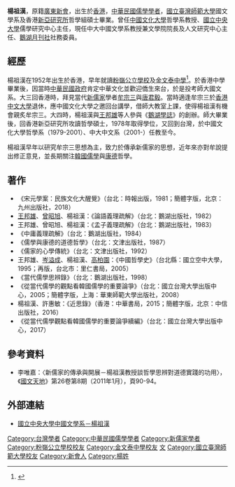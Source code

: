 {{Infobox_officeholder
| name = 楊祖漢<br>Yang, Cho-Hon
| image name =
| image width = 
| now = 大學教授
| period = 
| Sex = 男 
| Native place =
| nationality = {{CNHK}}
| date of birth = {{Birth year and age|1952}}
| party =  
| place of birth = {{BHKG}}
| educate = 
*[[粉嶺公立學校|粉嶺公立學校]]
*[[金文泰中學|金文泰中學]]
*國立臺灣師範大學國文學士
*香港新亞研究所哲學碩士（1978）
| past =
*中國文化大學哲學系講師（1979-1984）
*中國文化大學哲學系副教授（1985-1992）
*中國文化大學哲學系教授（1993-2001）
*國立中央大學中文系教授（2001-）
*國立中央大學儒學研究中心主任
*國立中央大學文學院院長（2013-）
*國立中央大學人文研究中心主任
| work =
*《中庸義理疏解》（1984）
*《儒學與康德的道德哲學》（1987）
*《儒家的心學傳統》（1992）
*《當代儒學思辨錄》（1998）
*《從當代儒學的觀點看韓國儒學的重要論爭》（2005）
}}

'''楊祖漢'''{{BD|1952年|||}}，原籍[[廣東|廣東]][[新會|新會]]，出生於[[香港|香港]]，[[中華民國|中華民國]][[儒學|儒學]][[學者|學者]]，[[國立臺灣師範大學|國立臺灣師範大學]]國文學系及香港[[新亞研究所|新亞研究所]]哲學組碩士畢業。曾任[[中國文化大學|中國文化大學]]哲學系教授、[[國立中央大學|國立中央大學]]儒學研究中心主任，現任中大中國文學系教授兼文學院院長及人文研究中心主任、[[鵝湖月刊社|鵝湖月刊社]]社務委員。

==經歷==
楊祖漢在1952年出生於香港，早年就讀[[粉嶺公立學校|粉嶺公立學校]]及[[金文泰中學|金文泰中學]]<ref>{{cite web |url=http://ir.ndhu.edu.tw/retrieve/9413/WS8136.pdf |title=追隨新儒家大師的步履 專訪楊祖漢教授 |date=2001-07 |website= |publisher=文訊雜誌 |access-date=2021-09-09 |quote= |archive-date=2021-09-08 |archive-url=https://web.archive.org/web/20210908131958/http://ir.ndhu.edu.tw/retrieve/9413/WS8136.pdf |dead-url=no }}</ref>。於香港中學畢業後，因當時[[中華民國政府|中華民國政府]]肯定中華文化並歡迎僑生來台，於是投考師大國文系。大三回香港時，拜見當代[[新儒家|新儒家]]學者[[牟宗三|牟宗三]]與[[唐君毅|唐君毅]]。當時適逢牟宗三於[[香港中文大學|香港中文大學]]退休，應中國文化大學之邀回台講學，借師大教室上課，使得楊祖漢有機會親炙牟宗三。大四時，楊祖漢與[[王邦雄|王邦雄]]等人參與《[[鵝湖月刊|鵝湖學誌]]》的創辦。師大畢業後，回香港新亞研究所攻讀哲學碩士，1978年取得學位，又回到台灣，於中國文化大學哲學系（1979-2001）、中大中文系（2001-）任教至今。

楊祖漢早年以研究牟宗三思想為主，致力於傳承新儒家的思想，近年來亦對牟說提出修正意見，並長期關注[[韓國儒學|韓國儒學]]與[[康德|康德]]哲學。

==著作==
*《宋元學案：民族文化大醒覺》（台北：時報出版，1981；簡體字版，北京：九州出版社，2018）
*[[王邦雄|王邦雄]]、[[曾昭旭|曾昭旭]]、楊祖漢：《論語義理疏解》（台北：鵝湖出版社，1982）
*王邦雄、曾昭旭、楊祖漢：《孟子義理疏解》（台北：鵝湖出版社，1983）
*《中庸義理疏解》（台北：鵝湖出版社，1984）
*《儒學與康德的道德哲學》（台北：文津出版社，1987）
*《儒家的心學傳統》（台北：文津出版社，1992）
*王邦雄、[[岑溢成|岑溢成]]、楊祖漢、[[高柏園|高柏園]]：《中國哲學史》（台北縣：國立空中大學，1995；再版，台北市：里仁書局，2005）
*《當代儒學思辨錄》（台北：鵝湖出版社，1998）
*《從當代儒學的觀點看韓國儒學的重要論爭》（台北：國立台灣大學出版中心，2005；簡體字版，上海：華東師範大學出版社，2008）
* 楊祖漢、許惠敏：《近思錄》（香港：中華書局，2015；簡體字版，北京：中信出版社，2016）
*《從當代儒學觀點看韓國儒學的重要論爭續編》（台北：國立台灣大學出版中心，2017）

==參考資料==
*李唯嘉：〈新儒家的傳承與開展－楊祖漢教授談哲學思辨對道德實踐的功用〉，《[[國文天地|國文天地]]》第26卷第8期（2011年1月），頁90-94。

==外部連結==
*[https://web.archive.org/web/20141031120148/http://www.chinese.ncu.edu.tw/people/bio.php?PID=23 國立中央大學中國文學系－楊祖漢]

[[Category:台灣學者|Category:台灣學者]]
[[Category:中華民國儒學學者|Category:中華民國儒學學者]]
[[Category:新儒家學者|Category:新儒家學者]]
[[Category:粉嶺公立學校校友|Category:粉嶺公立學校校友]]
[[Category:金文泰中學校友|Category:金文泰中學校友]]
[[Category:國立中央大學教授|文]]
[[Category:國立臺灣師範大學校友|Category:國立臺灣師範大學校友]]
[[Category:新會人|Category:新會人]]
[[Category:楊姓|Category:楊姓]]